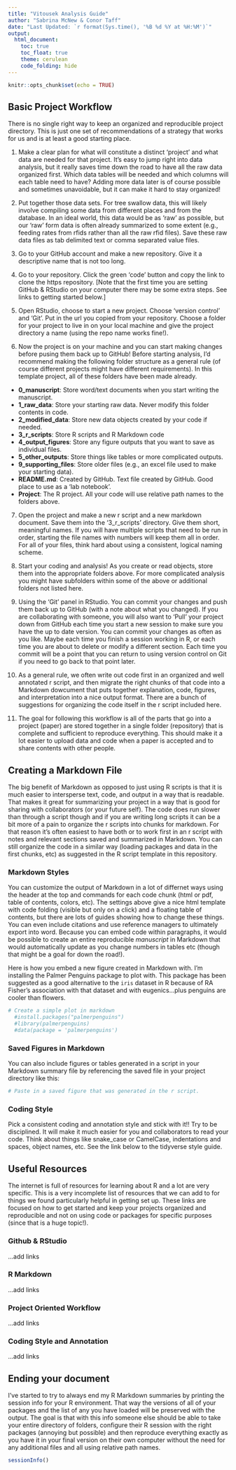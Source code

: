 ```yaml
---
title: "Vitousek Analysis Guide"
author: "Sabrina McNew & Conor Taff"
date: "Last Updated: `r format(Sys.time(), '%B %d %Y at %H:%M')`"
output: 
  html_document:
    toc: true
    toc_float: true
    theme: cerulean
    code_folding: hide
---
```


```r
knitr::opts_chunk$set(echo = TRUE)
```

## Basic Project Workflow

There is no single right way to keep an organized and reproducible project directory. This is just one set of recommendations of a strategy that works for us and is at least a good starting place. 

1. Make a clear plan for what will constitute a distinct 'project' and what data are needed for that project. It's easy to jump right into data analysis, but it really saves time down the road to have all the raw data organized first. Which data tables will be needed and which columns will each table need to have? Adding more data later is of course possible and sometimes unavoidable, but it can make it hard to stay organized! 

2. Put together those data sets. For tree swallow data, this will likely involve compiling some data from different places and from the database. In an ideal world, this data would be as 'raw' as possible, but our 'raw' form data is often already summarized to some extent (e.g., feeding rates from rfids rather than all the raw rfid files). Save these raw data files as tab delimited text or comma separated value files.

3. Go to your GitHub account and make a new repository. Give it a descriptive name that is not too long.

4. Go to your repository. Click the green 'code' button and copy the link to clone the https repository. [Note that the first time you are setting GitHub & RStudio on your computer there may be some extra steps. See links to getting started below.]

5. Open RStudio, choose to start a new project. Choose 'version control' and 'Git'. Put in the url you copied from your repository. Choose a folder for your project to live in on your local machine and give the project directory a name (using the repo name works fine!). 

6. Now the project is on your machine and you can start making changes before pusing them back up to GitHub! Before starting analysis, I'd recommend making the following folder structure as a general rule (of course different projects might have different requirements). In this template project, all of these folders have been made already. 

* **0_manuscript**: Store word/text documents when you start writing the manuscript. 
* **1_raw_data**: Store your starting raw data. Never modify this folder contents in code.
* **2_modified_data**: Store new data objects created by your code if needed.
* **3_r_scripts**: Store R scripts and R Markdown code
* **4_output_figures**: Store any figure outputs that you want to save as individual files.
* **5_other_outputs**: Store things like tables or more complicated outputs. 
* **9_supporting_files**: Store older files (e.g., an excel file used to make your starting data).
* **README.md**: Created by GitHub. Text file created by GitHub. Good place to use as a 'lab notebook'.
* **Project**: The R project. All your code will use relative path names to the folders above. 

7. Open the project and make a new r script and a new markdown document. Save them into the '3_r_scripts'
directory. Give them short, meaningful names. If you will have multiple scripts that need to be run in order, starting the file names with numbers will keep them all in order. For all of your files, think hard about using a consistent, logical naming scheme.

8. Start your coding and analysis! As you create or read objects, store them into the appropriate folders above. For more complicated analysis you might have subfolders within some of the above or additional folders not listed here.

9. Using the 'Git' panel in RStudio. You can commit your changes and push them back up to GitHub (with a note about what you changed). If you are collaborating with someone, you will also want to 'Pull' your project down from GitHub each time you start a new session to make sure you have the up to date version. You can commit your changes as often as you like. Maybe each time you finish a session working in R, or each time you are about to delete or modify a different section. Each time you commit will be a point that you can return to using version control on Git if you need to go back to that point later.

10. As a general rule, we often write out code first in an organized and well annotated r script, and then migrate the right chunks of that code into a Markdown dowcument that puts together explanation, code, figures, and interpretation into a nice output format. There are a bunch of suggestions for organizing the code itself in the r script included here.

11. The goal for following this workflow is all of the parts that go into a project (paper) are stored together in a single folder (repository) that is complete and sufficient to reproduce everything. This should make it a lot easier to upload data and code when a paper is accepted and to share contents with other people.

## Creating a Markdown File

The big benefit of Markdown as opposed to just using R scripts is that it is much easier to intersperse text, code, and output in a way that is readable. That makes it great for summarizing your project in a way that is good for sharing with collaborators (or your future self). The code does run slower than through a script though and if you are writing long scripts it can be a bit more of a pain to organize the r scripts into chunks for markdown. For that reason it's often easiest to have both or to work first in an r script with notes and relevant sections saved and summarized in Markdown. You can still organize the code in a similar way (loading packages and data in the first chunks, etc) as suggested in the R script template in this repository. 

### Markdown Styles

You can customize the output of Markdown in a lot of differnet ways using the header at the top and commands for each code chunk (html or pdf, table of contents, colors, etc). The settings above give a nice html template with code folding (visible but only on a click) and a floating table of contents, but there are lots of guides showing how to change these things. You can even include citations and use reference managers to ultimately export into word. Because you can embed code within paragraphs, it would be possible to create an entire reproducible *manuscript* in Markdown that would automatically update as you change numbers in tables etc (though that might be a goal for down the road!).

Here is how you embed a new figure created in Markdown with. I'm installing the Palmer Penguins package to plot with. This package has been suggested as a good alternative to the `iris` dataset in R because of RA Fisher's association with that dataset and with eugenics...plus penguins are cooler than flowers.

```r
# Create a simple plot in markdown
  #install.packages("palmerpenguins")
  #library(palmerpenguins)
  #data(package = 'palmerpenguins')
```

### Saved Figures in Markdown

You can also include figures or tables generated in a script in your Markdown summary file by referencing the saved file in your project directory like this:


```r
# Paste in a saved figure that was generated in the r script.
```

### Coding Style

Pick a consistent coding and annotation style and stick with it!! Try to be disciplined. It will make it much easier for you and collaborators to read your code. Think about things like snake_case or CamelCase, indentations and spaces, object names, etc. See the link below to the tidyverse style guide.

## Useful Resources

The internet is full of resources for learning about R and a lot are very specific. This is a very incomplete list of resources that we can add to for things we found particularly helpful in getting set up. These links are focused on how to get started and keep your projects organized and reproducible and not on using code or packages for specific purposes (since that is a huge topic!).

### Github & RStudio

...add links

### R Markdown

...add links

### Project Oriented Workflow

...add links

### Coding Style and Annotation

...add links

## Ending your document

I've started to try to always end my R Markdown summaries by printing the session info for your R environment. That way the versions of all of your packages and the list of any you have loaded will be preserved with the output. The goal is that with this info someone else should be able to take your entire directory of folders, configure their R session with the right packages (annoying but possible) and then reproduce everything exactly as you have it in your final version on their own computer without the need for any additional files and all using relative path names.

```r
sessionInfo()
```

